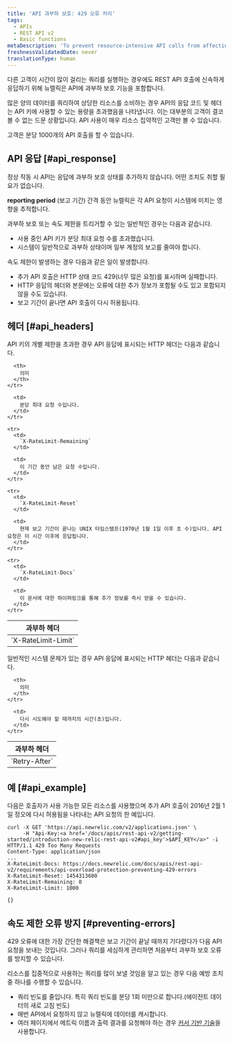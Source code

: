 ```yaml
---
title: 'API 과부하 보호: 429 오류 처리'
tags:
  - APIs
  - REST API v2
  - Basic functions
metaDescription: 'To prevent resource-intensive API calls from affecting other customers'' API calls, New Relic''s REST API includes overload protection.'
freshnessValidatedDate: never
translationType: human
---
```


다른 고객이 시간이 많이 걸리는 쿼리를 실행하는 경우에도 REST API 호출에 신속하게 응답하기 위해 뉴렐릭은 API에 과부하 보호 기능을 포함합니다.

많은 양의 데이터를 쿼리하여 상당한 리소스를 소비하는 경우 API의 응답 코드 및 헤더는 API 키에 사용할 수 있는 용량을 초과했음을 나타냅니다. 이는 대부분의 고객이 결코 볼 수 없는 드문 상황입니다. API 사용이 매우 리소스 집약적인 고객만 볼 수 있습니다.

고객은 분당 1000개의 API 호출을 할 수 있습니다.

## API 응답 [#api_response]

정상 작동 시 API는 응답에 과부하 보호 상태를 추가하지 않습니다. 어떤 조치도 취할 필요가 없습니다.

<DNT>**reporting period**</DNT> (보고 기간) 간격 동안 뉴렐릭은 각 API 요청이 시스템에 미치는 영향을 추적합니다.

과부하 보호 또는 속도 제한을 트리거할 수 있는 일반적인 경우는 다음과 같습니다.

* 사용 중인 API 키가 분당 최대 요청 수를 초과했습니다.
* 시스템이 일반적으로 과부하 상태이며 일부 계정의 보고를 줄여야 합니다.

속도 제한이 발생하는 경우 다음과 같은 일이 발생합니다.

* 추가 API 호출은 HTTP 상태 코드 429(너무 많은 요청)를 표시하며 실패합니다.
* HTTP 응답의 헤더와 본문에는 오류에 대한 추가 정보가 포함될 수도 있고 포함되지 않을 수도 있습니다.
* 보고 기간이 끝나면 API 호출이 다시 허용됩니다.

## 헤더 [#api_headers]

API 키의 개별 제한을 초과한 경우 API 응답에 표시되는 HTTP 헤더는 다음과 같습니다.

<table>
  <thead>
    <tr>
      <th>
        과부하 헤더
      </th>

      <th>
        의미
      </th>
    </tr>
  </thead>

  <tbody>
    <tr>
      <td>
        `X-RateLimit-Limit`
      </td>

      <td>
        분당 최대 요청 수입니다.
      </td>
    </tr>

    <tr>
      <td>
        `X-RateLimit-Remaining`
      </td>

      <td>
        이 기간 동안 남은 요청 수입니다.
      </td>
    </tr>

    <tr>
      <td>
        `X-RateLimit-Reset`
      </td>

      <td>
        현재 보고 기간이 끝나는 UNIX 타임스탬프(1970년 1월 1일 이후 초 수)입니다. API 요청은 이 시간 이후에 응답됩니다.
      </td>
    </tr>

    <tr>
      <td>
        `X-RateLimit-Docs`
      </td>

      <td>
        이 문서에 대한 하이퍼링크를 통해 추가 정보를 즉시 얻을 수 있습니다.
      </td>
    </tr>
  </tbody>
</table>

일반적인 시스템 문제가 있는 경우 API 응답에 표시되는 HTTP 헤더는 다음과 같습니다.

<table>
  <thead>
    <tr>
      <th style={{ width: "400px" }}>
        과부하 헤더
      </th>

      <th>
        의미
      </th>
    </tr>
  </thead>

  <tbody>
    <tr>
      <td id="overload-reset">
        `Retry-After`
      </td>

      <td>
        다시 시도해야 할 때까지의 시간(초)입니다.
      </td>
    </tr>
  </tbody>
</table>

## 예 [#api_example]

다음은 호출자가 사용 가능한 모든 리소스를 사용했으며 추가 API 호출이 2016년 2월 1일 정오에 다시 허용됨을 나타내는 API 요청의 한 예입니다.

```
curl -X GET 'https://api.newrelic.com/v2/applications.json' \
     -H "Api-Key:<a href='/docs/apis/rest-api-v2/getting-started/introduction-new-relic-rest-api-v2#api_key'>$API_KEY</a>" -i
HTTP/1.1 429 Too Many Requests
Content-Type: application/json
...
X-RateLimit-Docs: https://docs.newrelic.com/docs/apis/rest-api-v2/requirements/api-overload-protection-preventing-429-errors
X-RateLimit-Reset: 1454313600
X-RateLimit-Remaining: 0
X-RateLimit-Limit: 1000

{}
```

## 속도 제한 오류 방지 [#preventing-errors]

429 오류에 대한 가장 간단한 해결책은 보고 기간이 끝날 때까지 기다렸다가 다음 API 요청을 보내는 것입니다. 그러나 쿼리를 세심하게 관리하면 처음부터 과부하 보호 오류를 방지할 수 있습니다.

리소스를 집중적으로 사용하는 쿼리를 많이 보낼 것임을 알고 있는 경우 다음 예방 조치 중 하나를 수행할 수 있습니다.

* 쿼리 빈도를 줄입니다. 특히 쿼리 빈도를 분당 1회 미만으로 합니다.(에이전트 데이터의 새로 고침 빈도)
* 매번 API에서 요청하지 않고 뉴렐릭에 데이터를 캐시합니다.
* 여러 페이지에서 메트릭 이름과 출력 결과를 요청해야 하는 경우 [커서 기반 기술](/docs/apis/rest-api-v2/requirements/pagination-api-output#metric_name_cursor_paging)을 사용합니다.